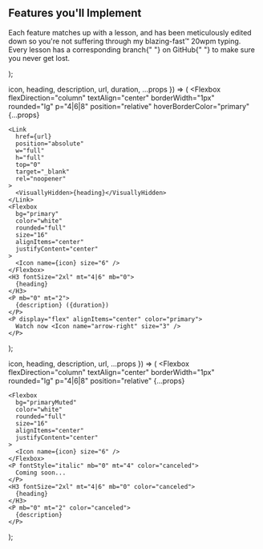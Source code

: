   <Section py="8|12" {...props}>
    <Container>
      <Flexbox flexDirection="column" textAlign="center">
        <H2 m="0" fontWeight="extrabold" lineHeight="tight">
          Features you'll Implement
        </H2>
        <P>
          Each feature matches up with a lesson, and has been meticulously
          edited down so you're not suffering through my blazing-fast™️ 20wpm
          typing. Every lesson has a corresponding branch{" "}
          <Link href="https://github.com/gillkyle/playlisthunt">on GitHub</Link>{" "}
          to make sure you never get lost.
        </P>
      </Flexbox>
      <Grid col="1|2|3" mt="8|10|12" gap="4|6|8">
        <Card
          url="https://egghead.io/lessons/react-add-pre-built-chakra-ui-components-to-a-gatsby-app?pl=build-a-full-stack-jamstack-application-with-gatsby-c6f8?af=6xn1w"
          icon="pen-tool"
          heading="Component Libraries"
          description="Install Chakra UI to get powerful components out of the box."
          duration="52s"
        />
        <Card
          url="https://egghead.io/lessons/react-create-persisted-navigation-for-a-page-layout-in-a-gatsby-app?pl=build-a-full-stack-jamstack-application-with-gatsby-c6f8?af=6xn1w"
          icon="layout"
          heading="Layout Components"
          description="Use Gatsby APIs to reuse components and wrap the whole app."
          duration="3m 51s"
        />
        <Card
          url="https://egghead.io/lessons/react-use-chakra-ui-style-props-with-react-components-to-make-a-clean-layout-design?pl=build-a-full-stack-jamstack-application-with-gatsby-c6f8?af=6xn1w"
          icon="image"
          heading="Theming and Styling"
          description="Add style props that can quickly brand your app with your theme."
          duration="2m 21s"
        />
        <Card
          url="https://egghead.io/lessons/graphql-generate-a-visually-editable-graphql-api-with-hasura-deployed-to-heroku?pl=build-a-full-stack-jamstack-application-with-gatsby-c6f8?af=6xn1w"
          icon="database"
          heading="GraphQL API"
          description="Generate a Hasura backend that your frontend can interact with."
          duration="5m 15s"
        />
        <Card
          url="https://egghead.io/lessons/react-provision-an-auth0-app-and-add-authentication-to-an-app-with-a-custom-gatsby-plugin?pl=build-a-full-stack-jamstack-application-with-gatsby-c6f8?af=6xn1w"
          icon="lock"
          heading="Authentication"
          description="Enable login and logout with Auth0 to authenticate new users."
          duration="4m 18s"
        />
        <Card
          url="https://egghead.io/lessons/graphql-connect-newly-registered-users-from-auth0-to-hasura-and-add-authorization-roles?pl=build-a-full-stack-jamstack-application-with-gatsby-c6f8?af=6xn1w"
          icon="eye"
          heading="Authorization"
          description="Configure proper database access based on user roles."
          duration="5m 11s"
        />
        <ComingSoonCard
          icon="battery-charging"
          heading="Gatsby Source Plugin"
          description="Build a Gatsby source plugin to source data statically."
        />
        <ComingSoonCard
          icon="hexagon"
          heading="Static Pages"
          description="Build pages that are composed of entirely static data, no internet required."
        />
        <ComingSoonCard
          icon="battery-charging"
          heading="Gatsby Apollo Plugin"
          description="Integrate Apollo with a custom plugin to connect straight to your API."
        />
        <ComingSoonCard
          icon="zap"
          heading="Dynamic Pages"
          description="Build pages that fetch data dynamically—right when you need it."
        />
        <ComingSoonCard
          icon="file"
          heading="File System Routing"
          description="Use filesystem routing to automatically create a page for each playlist."
        />
        <ComingSoonCard
          icon="compass"
          heading="Course Overview"
          description="One holistic look at the whole course and what you're building."
        />
      </Grid>
    </Container>
  </Section>
);

  icon,
  heading,
  description,
  url,
  duration,
  ...props
}) => (
  <Flexbox
    flexDirection="column"
    textAlign="center"
    borderWidth="1px"
    rounded="lg"
    p="4|6|8"
    position="relative"
    hoverBorderColor="primary"
    {...props}
  >
    <Link
      href={url}
      position="absolute"
      w="full"
      h="full"
      top="0"
      target="_blank"
      rel="noopener"
    >
      <VisuallyHidden>{heading}</VisuallyHidden>
    </Link>
    <Flexbox
      bg="primary"
      color="white"
      rounded="full"
      size="16"
      alignItems="center"
      justifyContent="center"
    >
      <Icon name={icon} size="6" />
    </Flexbox>
    <H3 fontSize="2xl" mt="4|6" mb="0">
      {heading}
    </H3>
    <P mb="0" mt="2">
      {description} ({duration})
    </P>
    <P display="flex" alignItems="center" color="primary">
      Watch now <Icon name="arrow-right" size="3" />
    </P>
  </Flexbox>
);

  icon,
  heading,
  description,
  url,
  ...props
}) => (
  <Flexbox
    flexDirection="column"
    textAlign="center"
    borderWidth="1px"
    rounded="lg"
    p="4|6|8"
    position="relative"
    {...props}
  >
    <Flexbox
      bg="primaryMuted"
      color="white"
      rounded="full"
      size="16"
      alignItems="center"
      justifyContent="center"
    >
      <Icon name={icon} size="6" />
    </Flexbox>
    <P fontStyle="italic" mb="0" mt="4" color="canceled">
      Coming soon...
    </P>
    <H3 fontSize="2xl" mt="4|6" mb="0" color="canceled">
      {heading}
    </H3>
    <P mb="0" mt="2" color="canceled">
      {description}
    </P>
  </Flexbox>
);
